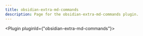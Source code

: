 ---
title: obsidian-extra-md-commands
description: Page for the obsidian-extra-md-commands plugin.
---


<Plugin pluginId={"obsidian-extra-md-commands"}></Plugin>